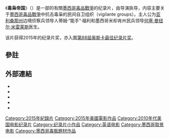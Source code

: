 {{expand|time=2016-02-14T05:01:29+00:00}}
{{noteTA
|T=zh-cn:毒枭帝国; zh-tw:無主之地; zh-hk:狙擊毒梟行動;
|G1=Show
|1=zh-cn:毒枭帝国; zh-tw:無主之地; zh-hk:狙擊毒梟行動;}}
{{Infobox film
| name = 毒枭帝国
| original_name = Cartel Land
| hk_name = 狙擊毒梟行動
| tw_name = 無主之地
| cn_name = 毒枭帝国
| image = <!-- 檔案不存在 Cartel Land poster.jpg ，可從英文維基百科取得 -->
| alt = 
| caption = 電影海報
| director = {{link-en|馬修·海尼曼|Matthew Heineman}}
| producer = {{Plainlist|
* 馬修·海尼曼
* [[Tom_Yellin|Tom Yellin]]
* [[凯瑟琳·毕格罗|凯瑟琳·毕格罗]]
* Molly Thompson
}}
| music = {{Plainlist|
* Jackson Greenberg
* [[H._Scott_Salinas|H. Scott Salinas]]
}}
| cinematography = {{Plainlist|
* 馬修·海尼曼
* Matt Porwoll
}}
| editing = {{Plainlist|
* Matthew Hamachek
* 馬修·海尼曼
* Bradley J. Ross
* Pax Wassermann
}}
| production companies = {{Plainlist|
* The Documentary Group
* Our Time Projects
}}
| distributor = [[The_Orchard_(company)|The Orchard]]
| released = {{Film date|2015|07|03}}
| runtime = 100分鐘<!--Theatrical runtime: 100:23--><ref>{{cite web | url=http://www.bbfc.co.uk/releases/cartel-land-film | title=''CARTEL LAND'' (15) | work=[[British_Board_of_Film_Classification|British Board of Film Classification]] | date=2015-08-10 | accessdate=2015-08-11 | archive-date=2019-02-08 | archive-url=https://web.archive.org/web/20190208091223/http://www.bbfc.co.uk/releases/cartel-land-film | dead-url=no }}</ref>
| country = 美國
| language = {{Plainlist|
* 英語
* 西班牙語
}}
| budget = 
| gross = 792,194美元<ref>{{cite web | url=http://www.boxofficemojo.com/movies/?id=cartelland.htm | title=Cartel Land (2015) | work=[[Box_Office_Mojo|Box Office Mojo]] | publisher=[[Internet_Movie_Database|Internet Movie Database]] | accessdate=2015-07-27 | archive-date=2019-02-04 | archive-url=https://web.archive.org/web/20190204180733/https://www.boxofficemojo.com/movies/?id=cartelland.htm | dead-url=no }}</ref>
}}
《'''毒枭帝国'''》（{{lang-en|Cartel Land}}）是一部的有關[[墨西哥毒品戰爭|墨西哥毒品戰爭]]的纪录片，由{{link-en|馬修·海尼曼|Matthew Heineman}}导演执导，内容主要关于[[墨西哥毒品戰爭|墨西哥毒品戰爭]]中抗击毒枭的民间自卫组织（vigilante groups）。主人公为[[亚利桑那州|亚利桑那州]]边境侦察兵领导人蒂姆·“能手”·福利和墨西哥米却肯州民兵领导[[何塞·曼纽尔·米雷莱斯|何塞·曼纽尔·米雷莱斯]]医生。

该片获得2015年{{link-en|乔治·波尔卡新闻奖|George Polk Awards}}的纪录片奖，亦入圍[[第88屆奧斯卡金像獎|第88屆]][[奧斯卡金像獎|奥斯卡]][[奥斯卡最佳纪录片奖|最佳纪录片奖]]。

==參註==
{{reflist}}

==外部連結==
* {{Official website|http://cartellandmovie.com/}}
* {{IMDb title|4126304|Cartel Land}}
* {{mojo title|cartelland|Cartel Land}}
* {{rotten-tomatoes|cartel_land|Cartel Land}}
* {{metacritic film|cartel-land|Cartel Land}}

{{DEFAULTSORT:Cartel Land}}
[[Category:2015年紀錄片|Category:2015年紀錄片]]
[[Category:2015年美國電影作品|Category:2015年美國電影作品]]
[[Category:2010年代美国电影纪录片|Category:2010年代美国电影纪录片]]
[[Category:纪录片小作品|Category:纪录片小作品]]
[[Category:英语电影|Category:英语电影]]
[[Category:墨西哥取景电影|Category:墨西哥取景电影]]
[[Category:墨西哥毒販題材作品|Category:墨西哥毒販題材作品]]